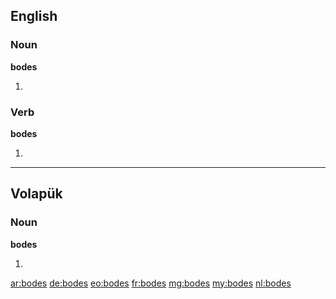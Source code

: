 ==English==

===Noun===
'''bodes'''

# {{plural of|[[bode]]}}

===Verb===
'''bodes'''

# {{third-person singular of|[[bode]]}}

----

==Volapük==

===Noun===
'''bodes'''

# {{dative of|p=1|bod|lang=vo}}

[[ar:bodes]]
[[de:bodes]]
[[eo:bodes]]
[[fr:bodes]]
[[mg:bodes]]
[[my:bodes]]
[[nl:bodes]]